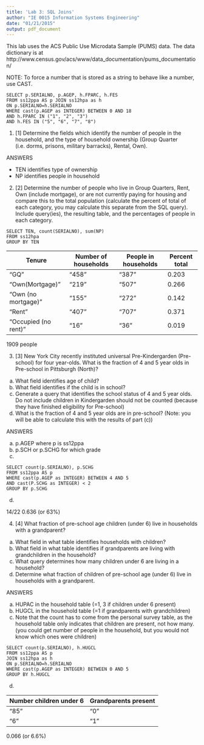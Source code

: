 ```yaml
---
title: 'Lab 3: SQL Joins'
author: "IE 0015 Information Systems Engineering"
date: "01/21/2015"
output: pdf_document
---
```


This lab uses the ACS Public Use Microdata Sample (PUMS) data.  The data dictionary is at http://www.census.gov/acs/www/data_documentation/pums_documentation/

NOTE:  To force a number that is stored as a string to behave like a number, use CAST.

```
SELECT p.SERIALNO, p.AGEP, h.FPARC, h.FES
FROM ss12ppa AS p JOIN ss12hpa as h
ON p.SERIALNO=h.SERIALNO
WHERE cast(p.AGEP as INTEGER) BETWEEN 0 AND 18
AND h.FPARC IN ("1", "2", "3")
AND h.FES IN ("5", "6", "7", "8")
```


1. [1] Determine the fields which identify the number of people in the household, and the type of household ownership (Group Quarter (i.e. dorms, prisons, military barracks), Rental, Own).

ANSWERS

- TEN identifies type of ownership
- NP identifies people in household

2.  [2] Determine the number of people who live in Group Quarters, Rent, Own (include mortgage), or are not currently paying for housing and compare this to the total population (calculate the percent of total of each category, you may calculate this separate from the SQL query).  Include query(ies), the resulting table, and the percentages of people in each category.

```
SELECT TEN, count(SERIALNO), sum(NP) 
FROM ss12hpa
GROUP BY TEN
```

Tenure | Number of households | People in households | Percent total
-----|-----|----|---
"GQ" |   "458"	| "387" | 0.203
"Own(Mortgage)" |	"219"	| "507" | 0.266
"Own (no mortgage)"	| "155"	| "272" | 0.142
"Rent"	| "407"	| "707" | 0.371
"Occupied (no rent)"	| "16"	| "36" | 0.019

1909 people


3.  [3] New York City recently instituted universal Pre-Kindergarden (Pre-school) for four year-olds.  What is the fraction of 4 and 5 year olds in Pre-school in Pittsburgh (North)? 
  a.  What field identifies age of child?
  b.  What field identifies if the child is in school?
  c.  Generate a query that identifies the school status of 4 and 5 year olds. Do not include children in Kindergarden should not be counted (because they have finished eligibility for Pre-school)
  d.  What is the fraction of 4 and 5 year olds are in pre-school? (Note: you will be able to calculate this with the results of part (c))
  
ANSWERS

  a.  p.AGEP where p is ss12ppa
  b.  p.SCH or p.SCHG for which grade
  c.  

```
SELECT count(p.SERIALNO), p.SCHG
FROM ss12ppa AS p 
WHERE cast(p.AGEP as INTEGER) BETWEEN 4 AND 5
AND cast(P.SCHG as INTEGER) < 2
GROUP BY p.SCHG
```

  d.

  14/22
  0.636 (or 63%)

4.  [4] What fraction of pre-school age children (under 6) live in households with a grandparent?
  a.  What field in what table identifies households with children?
  b.  What field in what table identifies if grandparents are living with grandchildren in the household?
  c.  What query determines how many children under 6 are living in a household?
  d.  Determine what fraction of children of pre-school age (under 6) live in households with a grandparent.
  
  
  
ANSWERS

  a.  HUPAC in the household table (=1, 3 if children under 6 present)
  b.  HUGCL in the household table (=1 if grandparents with grandchildren)
  c.  Note that the count has to come from the personal survey table, as the household table only indicates that children are present, not how many. (you could get number of people in the household, but you would not know which ones were children)  
  
```
SELECT count(p.SERIALNO), h.HUGCL
FROM ss12ppa AS p 
JOIN ss12hpa as h
ON p.SERIALNO=h.SERIALNO
WHERE cast(p.AGEP as INTEGER) BETWEEN 0 AND 5
GROUP BY h.HUGCL
```

d.  

Number children under 6 | Grandparents present
---|---
"85" |  "0"
"6"	| "1"

0.066 (or 6.6%)

